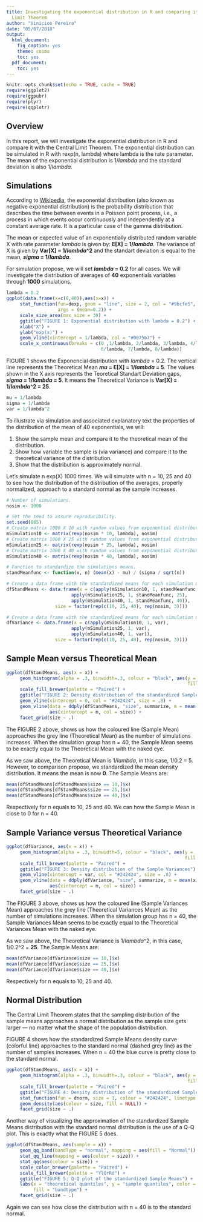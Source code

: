 ```yaml
---
title: Investigating the exponential distribution in R and comparing it with the Central
  Limit Theorem
author: "Vinicios Pereira"
date: "05/07/2018"
output:
  html_document:
    fig_caption: yes
    theme: cosmo
    toc: yes
  pdf_document:
    toc: yes
---
```


```r
knitr::opts_chunk$set(echo = TRUE, cache = TRUE)
require(ggplot2)
require(ggpubr)
require(plyr)
require(qqplotr)
```

## Overview

In this report, we will investigate the exponential distribution in R and compare it with the Central Limit Theorem. The exponential distribution can be simulated in R with rexp(n, lambda) where lambda is the rate parameter. The mean of the exponential distribution is 1/*lambda* and the standard deviation is also 1/*lambda*.


## Simulations

According to [Wikipedia](https://en.wikipedia.org/wiki/Exponential_distribution), the exponential distribution (also known as negative exponential distribution) is the probability distribution that describes the time between events in a Poisson point process, i.e., a process in which events occur continuously and independently at a constant average rate. It is a particular case of the gamma distribution.

The mean or expected value of an exponentially distributed random variable X with rate parameter *lambda* is given by: **E[X] = 1/*lambda***. The variance of X is given by **Var[X] = 1/*lambda*^2** and the standart deviation is equal to the mean, ***sigma* = 1/*lambda***.

For simulation propose, we will set ***lambda* = 0.2** for all cases. We will investigate the distribution of averages of **40** exponentials variables through **1000** simulations.

```r
lambda = 0.2
ggplot(data.frame(x=c(0,40)),aes(x=x)) + 
     stat_function(fun=dexp, geom = "line", size = 2, col = "#9bcfe5", 
                   args = (mean=0.2)) +
     scale_size_area(max_size = 30) +
     ggtitle("FIGURE 1: Exponential distribution with lambda = 0.2") +
     xlab("X") +
     ylab("exp(x)") +
     geom_vline(xintercept = 1/lambda, col = "#0075b7") +
     scale_x_continuous(breaks = c(0 ,1/lambda, 2/lambda, 3/lambda, 4/lambda, 5/lambda, 
                                   6/lambda, 7/lambda, 8/lambda))
```

FIGURE 1 shows the Exponencial distribution with *lambda* = 0.2. The vertical line represents the Theoretical Mean ***mu* = E[X] = 1/*lambda* = 5**. The values shown in the X axis represents the Teoretical Standart Deviation gaps, ***sigma* = 1/*lambda* = 5**. It means the Theoretical Variance is **Var[X] = 1/*lambda*^2 = 25**.

```r
mu = 1/lambda
sigma = 1/lambda
var = 1/lambda^2
```

To illustrate via simulation and associated explanatory text the properties of the distribution of the mean of 40 exponentials, we will:

1. Show the sample mean and compare it to the theoretical mean of the distribution.
2. Show how variable the sample is (via variance) and compare it to the theoretical variance of the distribution.
3. Show that the distribution is approximately normal.

Let's simulate n exp(X) 1000 times. We will simulate with n = 10, 25 and 40 to see how the distribution of the distribution of the averages, properly normalized, approach to a standard normal as the sample increases.

```r
# Number of simulations.
nosim <- 1000

# Set the seed to assure reproducibility.
set.seed(885)
# Create matrix 1000 X 10 with random values from exponential distribution lambda.
mSimulation10 <- matrix(rexp(nosim * 10, lambda), nosim)
# Create matrix 1000 X 25 with random values from exponential distribution lambda.
mSimulation25 <- matrix(rexp(nosim * 25, lambda), nosim)
# Create matrix 1000 X 40 with random values from exponential distribution lambda.
mSimulation40 <- matrix(rexp(nosim * 40, lambda), nosim)

# Function to standardize the simulations means.
standMeanfunc <- function(x, n) (mean(x) - mu) / (sigma / sqrt(n))

# Create a data frame with the standardized means for each simulation matrix.
dfStandMeans <- data.frame(x = c(apply(mSimulation10, 1, standMeanfunc, 10), 
                        apply(mSimulation25, 1, standMeanfunc, 25),
                        apply(mSimulation40, 1, standMeanfunc, 40)),
                  size = factor(rep(c(10, 25, 40), rep(nosim, 3))))

# Create a data frame with the standardized means for each simulation matrix.
dfVariance <- data.frame(x = c(apply(mSimulation10, 1, var), 
                        apply(mSimulation25, 1, var),
                        apply(mSimulation40, 1, var)),
                  size = factor(rep(c(10, 25, 40), rep(nosim, 3))))
```



## Sample Mean versus Theoretical Mean


```r
ggplot(dfStandMeans, aes(x = x)) + 
     geom_histogram(alpha = .3, binwidth=.3, colour = "black", aes(y = ..density.., 
                                                                   fill = size)) +
     scale_fill_brewer(palette = "Paired") +
     ggtitle("FIGURE 2: Density distribution of the standardized Sample Means") +
     geom_vline(xintercept = 0, col = "#242424", size = .8) +
     geom_vline(data = ddply(dfStandMeans, "size", summarize, m = mean(x)), 
                aes(xintercept = m, col = size)) +
     facet_grid(size ~ .)
```
The FIGURE 2 above, shows us how the coloured line (Sample Mean) approaches the grey line (Theoretical Mean) as the number of simulations increases. When the simulation group has n = 40, the Sample Mean seems to be exactly equal to the Theoretical Mean with the naked eye.

As we saw above, the Theoretical Mean is 1/*lambda*, in this case, 1/0.2 = 5. However, to comparison propose, we standardized the mean density distribution. It means the mean is now **0**. The Sample Means are:
```r
mean(dfStandMeans[dfStandMeans$size == 10,]$x)
mean(dfStandMeans[dfStandMeans$size == 25,]$x)
mean(dfStandMeans[dfStandMeans$size == 40,]$x)
```
Respectively for n equals to 10, 25 and 40. We can how the Sample Mean is close to 0 for n = 40.


## Sample Variance versus Theoretical Variance


```r
ggplot(dfVariance, aes(x = x)) + 
     geom_histogram(alpha = .3, binwidth=5, colour = "black", aes(y = ..density.., 
                                                                  fill = size)) +
     scale_fill_brewer(palette = "Paired") +
     ggtitle("FIGURE 3: Density distribution of the Sample Variances") +
     geom_vline(xintercept = var, col = "#242424", size = .8) +
     geom_vline(data = ddply(dfVariance, "size", summarize, m = mean(x)), 
                aes(xintercept = m, col = size)) +
     facet_grid(size ~ .)
```
The FIGURE 3 above, shows us how the coloured line (Sample Variances Mean) approaches the grey line (Theoretical Variances Mean) as the number of simulations increases. When the simulation group has n = 40, the Sample Variances Mean seems to be exactly equal to the Theoretical Variances Mean with the naked eye.

As we saw above, the Theoretical Variance is 1/*lambda*^2, in this case, 1/0.2^2 = **25**. The Sample Means are:
```r
mean(dfVariance[dfVariance$size == 10,]$x)
mean(dfVariance[dfVariance$size == 25,]$x)
mean(dfVariance[dfVariance$size == 40,]$x)
```
Respectively for n equals to 10, 25 and 40.



## Normal Distribution


The Central Limit Theorem states that the sampling distribution of the sample means approaches a normal distribution as the sample size gets larger — no matter what the shape of the population distribution.

FIGURE 4 shows how the standardized Sample Means density curve (colorful line) approaches to the standard normal (dashed grey line) as the number of samples increases. When n = 40 the blue curve is pretty close to the standard normal.

```r
ggplot(dfStandMeans, aes(x = x)) + 
     geom_histogram(alpha = .3, binwidth=.3, colour = "black", aes(y = ..density.., 
                                                                   fill = size)) +
     scale_fill_brewer(palette = "Paired") +
     ggtitle("FIGURE 4: Density distribution of the standardized Sample Means") +
     stat_function(fun = dnorm, size = 1, colour = "#242424", linetype = "dashed") + 
     geom_density(aes(colour = size, fill = NULL)) +
     facet_grid(size ~ .)
```
Another way of visualizing the approximation of the standardized Sample Means distribution with the standard normal distribution is the use of a Q-Q plot. This is exactly what the FIGURE 5 does.
```r
ggplot(dfStandMeans, aes(sample = x)) + 
     geom_qq_band(bandType = "normal", mapping = aes(fill = "Normal")) +
     stat_qq_line(mapping = aes(colour = size)) +
     stat_qq(aes(colour = size)) +
     scale_color_brewer(palette = "Paired") +
     scale_fill_brewer(palette = "YlOrRd") +
     ggtitle("FIGURE 5: Q-Q plot of the standardized Sample Means") +
     labs(x = "theoretical quantiles", y = "sample quantiles", color = "size", 
          fill = "bandtype") +
     facet_grid(size ~ .)
```
Again we can see how close the distribution with n = 40 is to the standard normal.